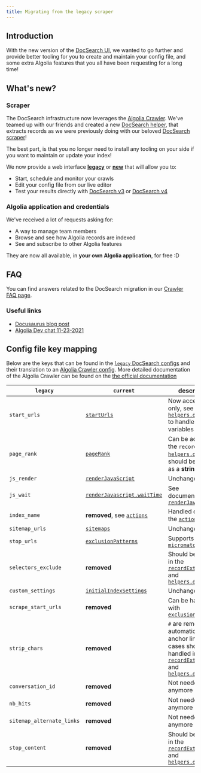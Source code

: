 ```yaml
---
title: Migrating from the legacy scraper
---
```



## Introduction

With the new version of the [DocSearch UI][1], we wanted to go further and provide better tooling for you to create and maintain your config file, and some extra Algolia features that you all have been requesting for a long time!

## What's new?

### Scraper

The DocSearch infrastructure now leverages the [Algolia Crawler][2]. We've teamed up with our friends and created a new [DocSearch helper][4], that extracts records as we were previously doing with our beloved [DocSearch scraper][3]!

The best part, is that you no longer need to install any tooling on your side if you want to maintain or update your index!

We now provide a web interface **[legacy][7]** or **[new](https://dashboard.algolia.com/crawler)** that will allow you to:

- Start, schedule and monitor your crawls
- Edit your config file from our live editor
- Test your results directly with [DocSearch v3][1] or [DocSearch v4][32]

### Algolia application and credentials

We've received a lot of requests asking for:

- A way to manage team members
- Browse and see how Algolia records are indexed
- See and subscribe to other Algolia features

They are now all available, in **your own Algolia application**, for free :D

## FAQ

You can find answers related to the DocSearch migration in our [Crawler FAQ page](/docs/crawler).

### Useful links

- [Docusaurus blog post](https://docusaurus.io/blog/2021/11/21/algolia-docsearch-migration)
- [Algolia Dev chat 11-23-2021](https://www.youtube.com/watch?v=htsjpojpKtc&t=2404s)

## Config file key mapping

Below are the keys that can be found in the [`legacy` DocSearch configs][14] and their translation to an [Algolia Crawler config][16]. More detailed documentation of the Algolia Crawler can be found on the [the official documentation][15]

| `legacy` | `current` | description |
| --- | --- | --- |
| `start_urls` | [`startUrls`][20] | Now accepts URLs only, see [`helpers.docsearch`][30] to handle custom variables |
| `page_rank` | [`pageRank`][31] | Can be added to the `recordProps` in [`helpers.docsearch`][30], should be passed as a **string** |
| `js_render` | [`renderJavaScript`][21] | Unchanged |
| `js_wait` | [`renderJavascript.waitTime`][22] | See documentation of [`renderJavaScript`][21] |
| `index_name` | **removed**, see [`actions`][23] | Handled directly in the [`actions`][23] |
| `sitemap_urls` | [`sitemaps`][24] | Unchanged |
| `stop_urls` | [`exclusionPatterns`][25] | Supports [`micromatch`][27] |
| `selectors_exclude` | **removed** | Should be handled in the [`recordExtractor`][28] and [`helpers.docsearch`][29] |
| `custom_settings` | [`initialIndexSettings`][26] | Unchanged |
| `scrape_start_urls` | **removed** | Can be handled with [`exclusionPatterns`][25] |
| `strip_chars` | **removed** | `#` are removed automatically from anchor links, edge cases should be handled in the [`recordExtractor`][28] and [`helpers.docsearch`][29] |
| `conversation_id` | **removed** | Not needed anymore |
| `nb_hits` | **removed** | Not needed anymore |
| `sitemap_alternate_links` | **removed** | Not needed anymore |
| `stop_content` | **removed** | Should be handled in the [`recordExtractor`][28] and [`helpers.docsearch`][29] |

[1]: /docs/docsearch-v3
[2]: https://www.algolia.com/products/search-and-discovery/crawler/
[3]: /docs/legacy/run-your-own
[4]: /docs/record-extractor
[7]: https://crawler.algolia.com/
[14]: /docs/legacy/config-file
[15]: https://www.algolia.com/doc/tools/crawler/getting-started/overview/
[16]: https://www.algolia.com/doc/tools/crawler/apis/configuration/
[20]: https://www.algolia.com/doc/tools/crawler/apis/configuration/start-urls/
[21]: https://www.algolia.com/doc/tools/crawler/apis/configuration/render-java-script/
[22]: https://www.algolia.com/doc/tools/crawler/apis/configuration/render-java-script/#parameter-param-waittime
[23]: https://www.algolia.com/doc/tools/crawler/apis/configuration/actions/#parameter-param-indexname
[24]: https://www.algolia.com/doc/tools/crawler/apis/configuration/sitemaps/
[25]: https://www.algolia.com/doc/tools/crawler/apis/configuration/exclusion-patterns/
[26]: https://www.algolia.com/doc/tools/crawler/apis/configuration/initial-index-settings/
[27]: https://github.com/micromatch/micromatch
[28]: https://www.algolia.com/doc/tools/crawler/apis/configuration/actions/#parameter-param-recordextractor
[29]: /docs/record-extractor
[30]: /docs/record-extractor#introduction
[31]: /docs/record-extractor#pagerank
[32]: /docs/v4
